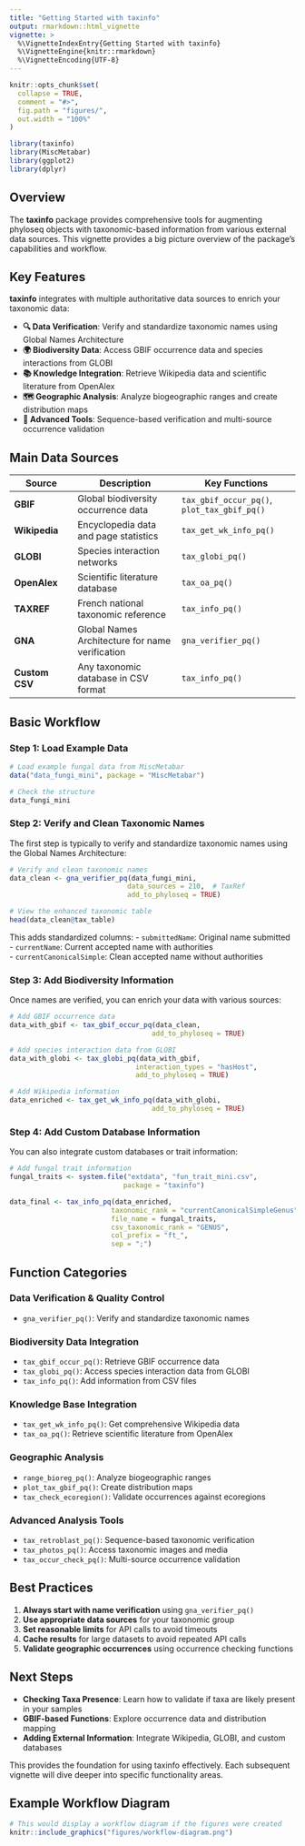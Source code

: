 ```yaml
---
title: "Getting Started with taxinfo"
output: rmarkdown::html_vignette
vignette: >
  %\VignetteIndexEntry{Getting Started with taxinfo}
  %\VignetteEngine{knitr::rmarkdown}
  %\VignetteEncoding{UTF-8}
---
```


```r
knitr::opts_chunk$set(
  collapse = TRUE,
  comment = "#>",
  fig.path = "figures/",
  out.width = "100%"
)
```

```r
library(taxinfo)
library(MiscMetabar)
library(ggplot2)
library(dplyr)
```

## Overview

The **taxinfo** package provides comprehensive tools for augmenting phyloseq objects with taxonomic-based information from various external data sources. This vignette provides a big picture overview of the package's capabilities and workflow.

## Key Features

**taxinfo** integrates with multiple authoritative data sources to enrich your taxonomic data:

- **🔍 Data Verification**: Verify and standardize taxonomic names using Global Names Architecture
- **🌍 Biodiversity Data**: Access GBIF occurrence data and species interactions from GLOBI  
- **📚 Knowledge Integration**: Retrieve Wikipedia data and scientific literature from OpenAlex
- **🗺️ Geographic Analysis**: Analyze biogeographic ranges and create distribution maps
- **🔬 Advanced Tools**: Sequence-based verification and multi-source occurrence validation

## Main Data Sources

| Source | Description | Key Functions |
|--------|-------------|---------------|
| **GBIF** | Global biodiversity occurrence data | `tax_gbif_occur_pq()`, `plot_tax_gbif_pq()` |
| **Wikipedia** | Encyclopedia data and page statistics | `tax_get_wk_info_pq()` |
| **GLOBI** | Species interaction networks | `tax_globi_pq()` |
| **OpenAlex** | Scientific literature database | `tax_oa_pq()` |
| **TAXREF** | French national taxonomic reference | `tax_info_pq()` |
| **GNA** | Global Names Architecture for name verification | `gna_verifier_pq()` |
| **Custom CSV** | Any taxonomic database in CSV format | `tax_info_pq()` |

## Basic Workflow

### Step 1: Load Example Data

```r
# Load example fungal data from MiscMetabar
data("data_fungi_mini", package = "MiscMetabar")

# Check the structure
data_fungi_mini
```

### Step 2: Verify and Clean Taxonomic Names

The first step is typically to verify and standardize taxonomic names using the Global Names Architecture:

```r
# Verify and clean taxonomic names
data_clean <- gna_verifier_pq(data_fungi_mini, 
                             data_sources = 210,  # TaxRef
                             add_to_phyloseq = TRUE)

# View the enhanced taxonomic table
head(data_clean@tax_table)
```

This adds standardized columns:
- `submittedName`: Original name submitted
- `currentName`: Current accepted name with authorities  
- `currentCanonicalSimple`: Clean accepted name without authorities

### Step 3: Add Biodiversity Information

Once names are verified, you can enrich your data with various sources:

```r
# Add GBIF occurrence data
data_with_gbif <- tax_gbif_occur_pq(data_clean,
                                   add_to_phyloseq = TRUE)

# Add species interaction data from GLOBI
data_with_globi <- tax_globi_pq(data_with_gbif,
                               interaction_types = "hasHost",
                               add_to_phyloseq = TRUE)

# Add Wikipedia information
data_enriched <- tax_get_wk_info_pq(data_with_globi,
                                   add_to_phyloseq = TRUE)
```

### Step 4: Add Custom Database Information

You can also integrate custom databases or trait information:

```r
# Add fungal trait information
fungal_traits <- system.file("extdata", "fun_trait_mini.csv", 
                            package = "taxinfo")

data_final <- tax_info_pq(data_enriched,
                         taxonomic_rank = "currentCanonicalSimpleGenus",
                         file_name = fungal_traits,
                         csv_taxonomic_rank = "GENUS",
                         col_prefix = "ft_",
                         sep = ";")
```

## Function Categories

### Data Verification & Quality Control
- `gna_verifier_pq()`: Verify and standardize taxonomic names

### Biodiversity Data Integration  
- `tax_gbif_occur_pq()`: Retrieve GBIF occurrence data
- `tax_globi_pq()`: Access species interaction data from GLOBI
- `tax_info_pq()`: Add information from CSV files

### Knowledge Base Integration
- `tax_get_wk_info_pq()`: Get comprehensive Wikipedia data
- `tax_oa_pq()`: Retrieve scientific literature from OpenAlex

### Geographic Analysis
- `range_bioreg_pq()`: Analyze biogeographic ranges
- `plot_tax_gbif_pq()`: Create distribution maps
- `tax_check_ecoregion()`: Validate occurrences against ecoregions

### Advanced Analysis Tools
- `tax_retroblast_pq()`: Sequence-based taxonomic verification
- `tax_photos_pq()`: Access taxonomic images and media
- `tax_occur_check_pq()`: Multi-source occurrence validation

## Best Practices

1. **Always start with name verification** using `gna_verifier_pq()`
2. **Use appropriate data sources** for your taxonomic group
3. **Set reasonable limits** for API calls to avoid timeouts
4. **Cache results** for large datasets to avoid repeated API calls
5. **Validate geographic occurrences** using occurrence checking functions

## Next Steps

- **Checking Taxa Presence**: Learn how to validate if taxa are likely present in your samples
- **GBIF-based Functions**: Explore occurrence data and distribution mapping  
- **Adding External Information**: Integrate Wikipedia, GLOBI, and custom databases

This provides the foundation for using taxinfo effectively. Each subsequent vignette will dive deeper into specific functionality areas.

## Example Workflow Diagram

```r
# This would display a workflow diagram if the figures were created
knitr::include_graphics("figures/workflow-diagram.png")
```